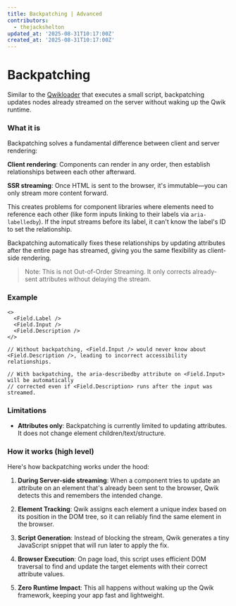 ```yaml
---
title: Backpatching | Advanced
contributors:
  - thejackshelton
updated_at: '2025-08-31T10:17:00Z'
created_at: '2025-08-31T10:17:00Z'
---
```


# Backpatching

Similar to the [Qwikloader](../qwikloader/index.mdx) that executes a small script, backpatching updates nodes already streamed on the server without waking up the Qwik runtime.

### What it is

Backpatching solves a fundamental difference between client and server rendering:

**Client rendering**: Components can render in any order, then establish relationships between each other afterward.

**SSR streaming**: Once HTML is sent to the browser, it's immutable—you can only stream more content forward.

This creates problems for component libraries where elements need to reference each other (like form inputs linking to their labels via `aria-labelledby`). If the input streams before its label, it can't know the label's ID to set the relationship.

Backpatching automatically fixes these relationships by updating attributes after the entire page has streamed, giving you the same flexibility as client-side rendering.

> Note: This is not Out-of-Order Streaming. It only corrects already-sent attributes without delaying the stream.

### Example

```tsx
<>
  <Field.Label />
  <Field.Input />
  <Field.Description />
</>

// Without backpatching, <Field.Input /> would never know about <Field.Description />, leading to incorrect accessibility relationships.

// With backpatching, the aria-describedby attribute on <Field.Input> will be automatically
// corrected even if <Field.Description> runs after the input was streamed.
```

### Limitations

- **Attributes only**: Backpatching is currently limited to updating attributes. It does not change element children/text/structure.

### How it works (high level)

Here's how backpatching works under the hood:

1. **During Server-side streaming**: When a component tries to update an attribute on an element that's already been sent to the browser, Qwik detects this and remembers the intended change.

2. **Element Tracking**: Qwik assigns each element a unique index based on its position in the DOM tree, so it can reliably find the same element in the browser.

3. **Script Generation**: Instead of blocking the stream, Qwik generates a tiny JavaScript snippet that will run later to apply the fix.

4. **Browser Execution**: On page load, this script uses efficient DOM traversal to find and update the target elements with their correct attribute values.

5. **Zero Runtime Impact**: This all happens without waking up the Qwik framework, keeping your app fast and lightweight.

